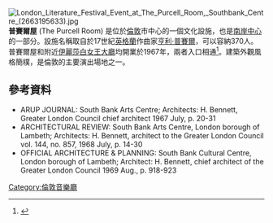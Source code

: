 {{Expand language|time=2016-04-30T00:43:23+00:00}}
[[File:London_Literature_Festival_Event_at_The_Purcell_Room,_Southbank_Centre_(2663195633).jpg|thumb]]
'''普賽爾屋''' (The Purcell Room) 是位於[[倫敦|倫敦]]市中心的一個文化設施，也是[[南岸中心|南岸中心]]的一部分。設施名稱取自於17世紀[[英格蘭|英格蘭]]作曲家[[亨利·普賽爾|亨利·普賽爾]]，可以容納370人。普賽爾屋和附近[[伊麗莎白女王大廳|伊麗莎白女王大廳]]均開業於1967年，兩者入口相通<ref>{{cite web|url=http://shimmer.shu.ac.uk/luna/servlet/detail/SHU~3~3~581450~166456:Queen-Elizabeth-Hall,-Purcell-Rooms|title=Queen Elizabeth Hall, Purcell Rooms and Hayward Gallery|publisher=SHIMMER|accessdate=2012-05-29|archive-date=2016-03-04|archive-url=https://web.archive.org/web/20160304072101/http://shimmer.shu.ac.uk/luna/servlet/detail/SHU~3~3~581450~166456:Queen-Elizabeth-Hall,-Purcell-Rooms|dead-url=no}}</ref>。建築外觀風格簡樸，是倫敦的主要演出場地之一。

==參考資料==
{{reflist}}
*ARUP JOURNAL: South Bank Arts Centre; Architects: H. Bennett, Greater London Council chief architect 1967 July, p. 20-31
*ARCHITECTURAL REVIEW: South Bank Arts Centre, London borough of Lambeth; Architects: H. Bennett, architect to the Greater London Council vol. 144, no. 857, 1968 July, p. 14-30
*OFFICIAL ARCHITECTURE & PLANNING: South Bank Cultural Centre, London borough of Lambeth; Architect: H. Bennett, chief architect of the Greater London Council 1969 Aug., p. 918-923
[[Category:倫敦音樂廳|Category:倫敦音樂廳]]